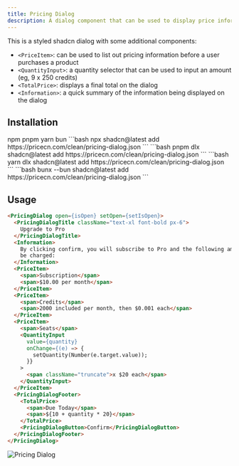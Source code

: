 ```yaml
---
title: Pricing Dialog
description: A dialog component that can be used to display price information, or act as a paywall.
---
```


This is a styled shadcn dialog with some additional components:

- `<PriceItem>`: can be used to list out pricing information before a user purchases a product
- `<QuantityInput>`: a quantity selector that can be used to input an amount (eg, 9 x 250 credits)
- `<TotalPrice>`: displays a final total on the dialog
- `<Information>`: a quick summary of the information being displayed on the dialog

## Installation

<Tabs defaultValue="npm">
  <TabsList>
    <TabsTrigger value="npm">npm</TabsTrigger>
    <TabsTrigger value="pnpm">pnpm</TabsTrigger>
    <TabsTrigger value="yarn">yarn</TabsTrigger>
    <TabsTrigger value="bun">bun</TabsTrigger>
  </TabsList>
  <TabsContent value="npm">
```bash
npx shadcn@latest add https://pricecn.com/clean/pricing-dialog.json
```
  </TabsContent>
  <TabsContent value="pnpm">
    ```bash
pnpm dlx shadcn@latest add https://pricecn.com/clean/pricing-dialog.json
```
  </TabsContent>
  <TabsContent value="yarn">
```bash
yarn dlx shadcn@latest add https://pricecn.com/clean/pricing-dialog.json
```
  </TabsContent>
  <TabsContent value="bun">
```bash
bunx --bun shadcn@latest add https://pricecn.com/clean/pricing-dialog.json
```
  </TabsContent>
</Tabs>


## Usage

```html
<PricingDialog open={isOpen} setOpen={setIsOpen}>
  <PricingDialogTitle className="text-xl font-bold px-6">
    Upgrade to Pro
  </PricingDialogTitle>
  <Information>
    By clicking confirm, you will subscribe to Pro and the following amount will
    be charged:
  </Information>
  <PriceItem>
    <span>Subscription</span>
    <span>$10.00 per month</span>
  </PriceItem>
  <PriceItem>
    <span>Credits</span>
    <span>2000 included per month, then $0.001 each</span>
  </PriceItem>
  <PriceItem>
    <span>Seats</span>
    <QuantityInput
      value={quantity}
      onChange={(e) => {
        setQuantity(Number(e.target.value));
      }}
    >
      <span className="truncate">x $20 each</span>
    </QuantityInput>
  </PriceItem>
  <PricingDialogFooter>
    <TotalPrice>
      <span>Due Today</span>
      <span>${10 + quantity * 20}</span>
    </TotalPrice>
    <PricingDialogButton>Confirm</PricingDialogButton>
  </PricingDialogFooter>
</PricingDialog>
```

![Pricing Dialog](/images/pricing-dialog.png)